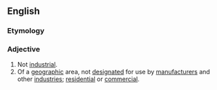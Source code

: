 ==English==

===Etymology===
{{prefix|en|non|industrial}}

===Adjective===
{{en-adj|-}}

# Not [[industrial]].
# Of a [[geographic]] area, not [[designate]]d for use by [[manufacturer]]s and other [[industry|industries]]; [[residential]] or [[commercial]]. <!--redundant surely? see senses at "industrial"-->